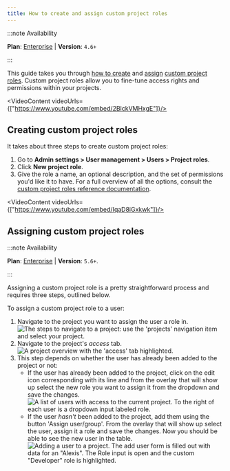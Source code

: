 ```yaml
---
title: How to create and assign custom project roles
---
```



:::note Availability

**Plan**: [Enterprise](https://www.getunleash.io/pricing) | **Version**: `4.6+`

:::


This guide takes you through [how to create](#creating-custom-project-roles "how to create custom project roles") and [assign](#assigning-custom-project-roles "how to assign custom project roles") [custom project roles](../reference/rbac.md#custom-project-roles). Custom project roles allow you to fine-tune access rights and permissions within your projects.

<VideoContent videoUrls={["https://www.youtube.com/embed/2BlckVMHxgE"]}/>

## Creating custom project roles

It takes about three steps to create custom project roles:

1. Go to **Admin settings > User management > Users > Project roles**.
3. Click **New project role**.
4. Give the role a name, an optional description, and the set of permissions you'd like it to have. For a full overview of all the options, consult the [custom project roles reference documentation](../reference/rbac.md#custom-project-roles).

<VideoContent videoUrls={["https://www.youtube.com/embed/IqaD8iGxkwk"]}/>

## Assigning custom project roles

:::note Availability

**Plan**: [Enterprise](https://www.getunleash.io/pricing) | **Version**: `5.6+`.

:::

Assigning a custom project role is a pretty straightforward process and requires three steps, outlined below.

To assign a custom project role to a user:
1. Navigate to the project you want to assign the user a role in.
    ![The steps to navigate to a project: use the 'projects' navigation item and select your project.](/img/assign-cpr-step-1.png)
2. Navigate to the project's _access_ tab.
    ![A project overview with the 'access' tab highlighted.](/img/assign-cpr-step-2.png)
3. This step depends on whether the user has already been added to the project or not:
    - If the user has already been added to the project, click on the edit icon corresponding with its line and from the overlay that will show up select the new role you want to assign it from the dropdown and save the changes.
        ![A list of users with access to the current project. To the right of each user is a dropdown input labeled role.](/img/assign-cpr-step-3a.png)
    - If the user _hasn't_ been added to the project, add them using the button 'Assign user/group'. From the overlay that will show up select the user, assign it a role and save the changes. Now you should be able to see the new user in the table.
        ![Adding a user to a project. The add user form is filled out with data for an "Alexis". The Role input is open and the custom "Developer" role is highlighted.](/img/assign-cpr-step-3b.png)

